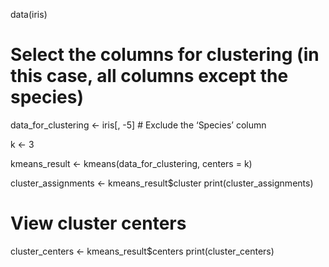 data(iris)

# Select the columns for clustering (in this case, all columns except the species)
data_for_clustering <- iris[, -5]  # Exclude the 'Species' column


k <- 3

kmeans_result <- kmeans(data_for_clustering, centers = k)

cluster_assignments <- kmeans_result$cluster
print(cluster_assignments)

# View cluster centers
cluster_centers <- kmeans_result$centers
print(cluster_centers)